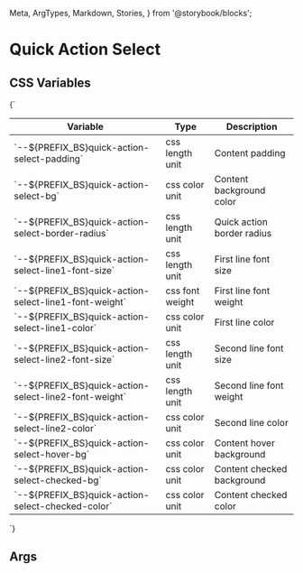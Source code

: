   Meta,
  ArgTypes,
  Markdown,
  Stories,
} from '@storybook/blocks';


# Quick Action Select

## CSS Variables
<Markdown>
  {`

  | Variable                                                          | Type              | Description                           |
  |-------------------------------------------------------------------|-------------------|---------------------------------------|
  | \`--${PREFIX_BS}quick-action-select-padding\`                     | css length unit   | Content padding                       |
  | \`--${PREFIX_BS}quick-action-select-bg\`                          | css color unit    | Content background color              |
  | \`--${PREFIX_BS}quick-action-select-border-radius\`               | css length unit   | Quick action border radius            |
  | \`--${PREFIX_BS}quick-action-select-line1-font-size\`             | css length unit   | First line font size                  |
  | \`--${PREFIX_BS}quick-action-select-line1-font-weight\`           | css font weight   | First line font weight                |
  | \`--${PREFIX_BS}quick-action-select-line1-color\`                 | css color unit    | First line color                      |
  | \`--${PREFIX_BS}quick-action-select-line2-font-size\`             | css length unit   | Second line font size                 |
  | \`--${PREFIX_BS}quick-action-select-line2-font-weight\`           | css length unit   | Second line font weight               |
  | \`--${PREFIX_BS}quick-action-select-line2-color\`                 | css color unit    | Second line color                     |
  | \`--${PREFIX_BS}quick-action-select-hover-bg\`                    | css color unit    | Content hover background              |
  | \`--${PREFIX_BS}quick-action-select-checked-bg\`                  | css color unit    | Content checked background            |
  | \`--${PREFIX_BS}quick-action-select-checked-color\`               | css color unit    | Content checked color                 |

  `}
</Markdown>

## Args
<Meta of={DQuickActionSelectStories} />

<ArgTypes of={DQuickActionSelectStories} />

<Stories />



